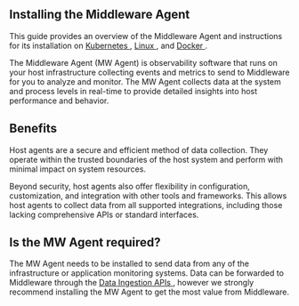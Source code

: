 ## Installing the Middleware Agent

This guide provides an overview of the Middleware Agent and instructions for its installation on <a href="https://docs.middleware.io/docs/agent-installation/kubernetes"> Kubernetes </a>, <a href="https://docs.middleware.io/docs/agent-installation/linux"> Linux </a>, and <a href="https://docs.middleware.io/docs/agent-installation/docker"> Docker </a>.

The Middleware Agent (MW Agent) is observability software that runs on your host infrastructure collecting events and metrics to send to Middleware for you to analyze and monitor. The MW Agent collects data at the system and process levels in real-time to provide detailed insights into host performance and behavior. 


## Benefits
Host agents are a secure and efficient method of data collection. They operate within the trusted boundaries of the host system and perform with minimal impact on system resources.

Beyond security, host agents also offer flexibility in configuration, customization, and integration with other tools and frameworks. This allows host agents to collect data from all supported integrations, including those lacking comprehensive APIs or standard interfaces. 

## Is the MW Agent required?
The MW Agent needs to be installed to send data from any of the infrastructure or application monitoring systems. Data can be forwarded to Middleware through the <a href="https://docs.middleware.io/docs/data-ingestion-apis/opentelemetry-metrics"> Data Ingestion APIs </a>, however we strongly recommend installing the MW Agent to get the most value from Middleware.
